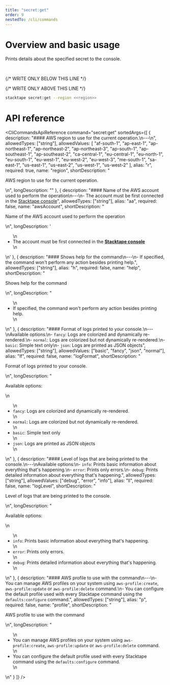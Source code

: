 ```yaml
---
title: "secret:get"
order: 9
nestedTo: /cli/commands
---
```


# Overview and basic usage

Prints details about the specified secret to the console.

<br />

{/* WRITE ONLY BELOW THIS LINE */}

{/* WRITE ONLY ABOVE THIS LINE */}

```bash
stacktape secret:get --region <<region>>
```

# API reference

<CliCommandsApiReference
  command="secret:get"
  sortedArgs={[
    {
      description: "#### AWS region to use for the current operation.\n---\n",
      allowedTypes: ["string"],
      allowedValues: [
        "af-south-1",
        "ap-east-1",
        "ap-northeast-1",
        "ap-northeast-2",
        "ap-northeast-3",
        "ap-south-1",
        "ap-southeast-1",
        "ap-southeast-2",
        "ca-central-1",
        "eu-central-1",
        "eu-north-1",
        "eu-south-1",
        "eu-west-1",
        "eu-west-2",
        "eu-west-3",
        "me-south-1",
        "sa-east-1",
        "us-east-1",
        "us-east-2",
        "us-west-1",
        "us-west-2"
      ],
      alias: "r",
      required: true,
      name: "region",
      shortDescription: "<p> AWS region to use for the current operation.</p>\n",
      longDescription: ""
    },
    {
      description:
        "#### Name of the AWS account used to perform the operation\n---\n- The account must be first connected in the [Stacktape console](https://console.stacktape.com/aws-accounts)",
      allowedTypes: ["string"],
      alias: "aa",
      required: false,
      name: "awsAccount",
      shortDescription: "<p> Name of the AWS account used to perform the operation</p>\n",
      longDescription:
        '<ul>\n<li>The account must be first connected in the <a href="https://console.stacktape.com/aws-accounts" style="font-weight: bold;" target="_blank" rel="noreferrer" onclick="event.stopPropagation();">Stacktape console</a></li>\n</ul>\n'
    },
    {
      description:
        "#### Shows help for the command\n---\n- If specified, the command won't perform any action besides printing help.",
      allowedTypes: ["string"],
      alias: "h",
      required: false,
      name: "help",
      shortDescription: "<p> Shows help for the command</p>\n",
      longDescription:
        "<ul>\n<li>If specified, the command won&#39;t perform any action besides printing help.</li>\n</ul>\n"
    },
    {
      description:
        "#### Format of logs printed to your console.\n---\nAvailable options:\n- `fancy`: Logs are colorized and dynamically re-rendered.\n- `normal`: Logs are colorized but not dynamically re-rendered.\n- `basic`: Simple text only\n- `json`: Logs are printed as JSON objects",
      allowedTypes: ["string"],
      allowedValues: ["basic", "fancy", "json", "normal"],
      alias: "lf",
      required: false,
      name: "logFormat",
      shortDescription: "<p> Format of logs printed to your console.</p>\n",
      longDescription:
        "<p>Available options:</p>\n<ul>\n<li><code>fancy</code>: Logs are colorized and dynamically re-rendered.</li>\n<li><code>normal</code>: Logs are colorized but not dynamically re-rendered.</li>\n<li><code>basic</code>: Simple text only</li>\n<li><code>json</code>: Logs are printed as JSON objects</li>\n</ul>\n"
    },
    {
      description:
        "#### Level of logs that are being printed to the console.\n---\nAvailable options:\n- `info`: Prints basic information about everything that's happening.\n- `error`: Prints only errors.\n- `debug`: Prints detailed information about everything that's happening.",
      allowedTypes: ["string"],
      allowedValues: ["debug", "error", "info"],
      alias: "ll",
      required: false,
      name: "logLevel",
      shortDescription: "<p> Level of logs that are being printed to the console.</p>\n",
      longDescription:
        "<p>Available options:</p>\n<ul>\n<li><code>info</code>: Prints basic information about everything that&#39;s happening.</li>\n<li><code>error</code>: Prints only errors.</li>\n<li><code>debug</code>: Prints detailed information about everything that&#39;s happening.</li>\n</ul>\n"
    },
    {
      description:
        "#### AWS profile to use with the command\n---\n- You can manage AWS profiles on your system using `aws-profile:create`, `aws-profile:update` or `aws-profile:delete` command.\n- You can configure the default profile used with every Stacktape command using the `defaults:configure` command.",
      allowedTypes: ["string"],
      alias: "p",
      required: false,
      name: "profile",
      shortDescription: "<p> AWS profile to use with the command</p>\n",
      longDescription:
        "<ul>\n<li>You can manage AWS profiles on your system using <code>aws-profile:create</code>, <code>aws-profile:update</code> or <code>aws-profile:delete</code> command.</li>\n<li>You can configure the default profile used with every Stacktape command using the <code>defaults:configure</code> command.</li>\n</ul>\n"
    }
  ]}
/>
